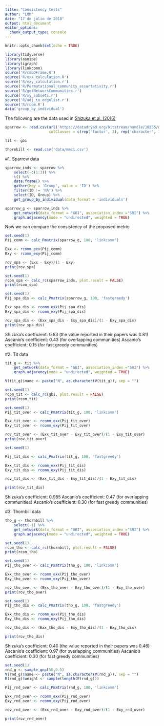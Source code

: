 ---
title: "Consistency tests"
author: "LMM"
date: "17 de julio de 2018"
output: html_document
editor_options:
  chunk_output_type: console
---

```{r setup, include=FALSE}
knitr::opts_chunk$set(echo = TRUE)
```

```{r libraries}
library(tidyverse)
library(asnipe)
library(igraph)
library(linkcomm)
source('R/cmbDFrame.R')
source('R/exx_calculation.R')
source('R/exy_calculation.r')
source('R/Permutational_community_assortativity.r')
source('R/getNetworkCommunities.r')
source('R/xy_subsets.r')
source('R/adj_to_edgelist.r')
source('R/rcom.R')
data('group_by_individual')
```

The following are the data used in [Shizuka et al. (2016)](https://www.sciencedirect.com/science/article/pii/S0003347215004480?via%3Dihub)

```{r original datasets}
sparrow <- read.csv(url('https://datadryad.org/bitstream/handle/10255/dryad.63926/Flock_Season3_Dryad.csv'), na.strings = c('NA', ' ', ''),
                    colClasses = c(rep('factor', 3), rep('character', 10)))

tit <- gbi

thornbill <- read.csv('data/mmc1.csv')
```

#1. Sparrow data

```{r sparrow data}
sparrow_inds <- sparrow %>%
    select(-c(1:3)) %>%
    t() %>%
    data.frame() %>%
    gather(key = 'Group', value = 'ID') %>%
    filter(ID != 'NA') %>%
    select(ID, Group) %>%
    get_group_by_individual(data_format = 'individuals')
```

```{r sparrow graph}
sparrow_g <- sparrow_inds %>%
    get_network(data_format = "GBI", association_index ="SRI") %>%
    graph.adjacency(mode = "undirected", weighted = TRUE)
```

Now we can compare the consistency of the proposed metric

```{r sparrows rov}
set.seed(1)
Pij_comm <- calc_Pmatrix(sparrow_g, 100, 'linkcomm')

Exx <- rcomm_exx(Pij_comm)
Exy <- rcomm_exy(Pij_comm)

rov_spa <- (Exx - Exy)/(1 - Exy)
print(rov_spa)
```

```{r sparrows rcom}
set.seed(1)
rcom_spa <- calc_rc(sparrow_inds, plot.result = FALSE)
print(rcom_spa)
```

```{r sparrows rov discrete}
set.seed(1)
Pij_spa_dis <- calc_Pmatrix(sparrow_g, 100, 'fastgreedy')

Exx_spa_dis <- rcomm_exx(Pij_spa_dis)
Exy_spa_dis <- rcomm_exy(Pij_spa_dis)

rov_spa_dis <- (Exx_spa_dis - Exy_spa_dis)/(1 - Exy_spa_dis)
print(rov_spa_dis)
```


Shizuka’s coefficient: 0.83 (the value reported in their papers was 0.81)
Ascanio’s coefficient: 0.43 (for overlapping communities)
Ascanio’s coefficient: 0.15 (for fast greedy communities)

#2. Tit data

```{r tits graph}
tit_g <- tit %>%
    get_network(data_format = "GBI", association_index ="SRI") %>%
    graph.adjacency(mode = "undirected", weighted = TRUE)

V(tit_g)$name <- paste("N", as.character(V(tit_g)), sep = "")
```

```{r tits rcom}
set.seed(1)
rcom_tit <- calc_rc(gbi, plot.result = FALSE)
print(rcom_tit)
```

```{r tits rov linkcomm}
set.seed(1)
Pij_tit_over <- calc_Pmatrix(tit_g, 100, 'linkcomm')

Exx_tit_over <- rcomm_exx(Pij_tit_over)
Exy_tit_over <- rcomm_exy(Pij_tit_over)

rov_tit_over <- (Exx_tit_over - Exy_tit_over)/(1 - Exy_tit_over)
print(rov_tit_over)
```

```{r tits rov discrete}
set.seed(1)

Pij_tit_dis <- calc_Pmatrix(tit_g, 100, 'fastgreedy')

Exx_tit_dis <- rcomm_exx(Pij_tit_dis)
Exy_tit_dis <- rcomm_exy(Pij_tit_dis)

rov_tit_dis <- (Exx_tit_dis - Exy_tit_dis)/(1 - Exy_tit_dis)

print(rov_tit_dis)
```


Shizuka’s coefficient: 0.985
Ascanio’s coefficient: 0.47 (for overlapping communities)
Ascanio’s coefficient: 0.30 (for fast greedy communities)

#3. Thornbill data

```{r thornbill graph}
tho_g <- thornbill %>%
    select(-1) %>%
    get_network(data_format = "GBI", association_index ="SRI") %>%
    graph.adjacency(mode = "undirected", weighted = TRUE)
```

```{r thornbill rcom}
set.seed(1)
rcom_tho <- calc_rc(thornbill, plot.result = FALSE)
print(rcom_tho)
```

```{r thornbill linkcomm}
set.seed(1)
Pij_tho_over <- calc_Pmatrix(tho_g, 100, 'linkcomm')

Exx_tho_over <- rcomm_exx(Pij_tho_over)
Exy_tho_over <- rcomm_exy(Pij_tho_over)

rov_tho_over <- (Exx_tho_over - Exy_tho_over)/(1 - Exy_tho_over)
print(rov_tho_over)
```

```{r thornbill rov discrete}
set.seed(1)
Pij_tho_dis <- calc_Pmatrix(tho_g, 100, 'fastgreedy')

Exx_tho_dis <- rcomm_exx(Pij_tho_dis)
Exy_tho_dis <- rcomm_exy(Pij_tho_dis)

rov_tho_dis <- (Exx_tho_dis - Exy_tho_dis)/(1 - Exy_tho_dis)

print(rov_tho_dis)
```

Shizuka’s coefficient: 0.40 (the value reported in their papers was 0.46)
Ascanio’s coefficient: 0.97 (for overlapping communities)
Ascanio’s coefficient: 0.30 (for fast greedy communities)

```{r random network}
set.seed(1)
rnd_g <- sample_gnp(50,0.5)
V(rnd_g)$name <- paste("N", as.character(V(rnd_g)), sep = "")
E(rnd_g)$weight <- sample(length(E(rnd_g)))
```

```{r random network rov linkcomm}
Pij_rnd_over <- calc_Pmatrix(rnd_g, 100, 'linkcomm')

Exx_rnd_over <- rcomm_exx(Pij_rnd_over)
Exy_rnd_over <- rcomm_exy(Pij_rnd_over)

rov_rnd_over <- (Exx_rnd_over - Exy_rnd_over)/(1 - Exy_rnd_over)

print(rov_rnd_over)
```

